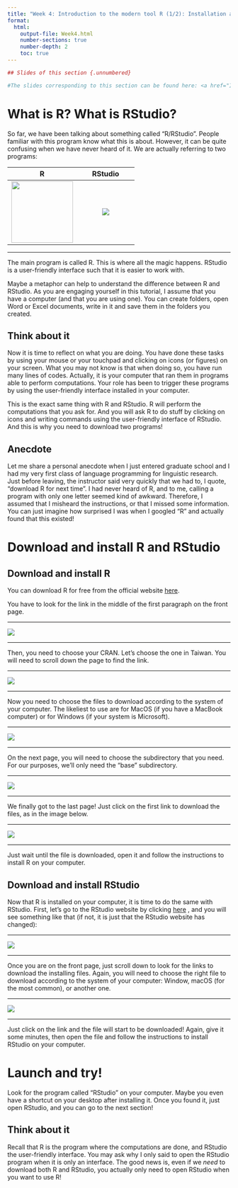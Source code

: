 ```yaml
---
title: "Week 4: Introduction to the modern tool R (1/2): Installation and first steps"
format: 
  html:
    output-file: Week4.html
    number-sections: true
    number-depth: 2
    toc: true
---
```


```{=html}
<style>
hr.rounded {
  border-top: 1px solid #E5E4E2;
  border-radius: 5px;
}
</style>
```

```r
## Slides of this section {.unnumbered}

#The slides corresponding to this section can be found here: <a href="InstallationRRStudio_slides.html" target="_blank">`r fontawesome::fa("chalkboard", a11y = "sem")`</a>
```

# What is R? What is RStudio?

So far, we have been talking about something called "R/RStudio". People familiar with this program know what this is about. However, it can be quite confusing when we have never heard of it. We are actually referring to two programs:

| R | RStudio |
|:-------------------------------------:|:-------------------------------:|
| ![](/assets/images/R_logo.png){width="139"} | ![](/assets/images/RStudio_Logo.png) |

------------------------------------------------------------------------

The main program is called R. This is where all the magic happens. RStudio is a user-friendly interface such that it is easier to work with.

Maybe a metaphor can help to understand the difference between R and RStudio. As you are engaging yourself in this tutorial, I assume that you have a computer (and that you are using one). You can create folders, open Word or Excel documents, write in it and save them in the folders you created.

::: callout-tip
## Think about it

Now it is time to reflect on what you are doing. You have done these tasks by using your mouse or your touchpad and clicking on icons (or figures) on your screen. What you may not know is that when doing so, you have run many lines of codes. Actually, it is your computer that ran them in programs able to perform computations. Your role has been to trigger these programs by using the user-friendly interface installed in your computer.
:::

This is the exact same thing with R and RStudio. R will perform the computations that you ask for. And you will ask R to do stuff by clicking on icons and writing commands using the user-friendly interface of RStudio. And this is why you need to download two programs!

::: callout-note
## Anecdote

Let me share a personal anecdote when I just entered graduate school and I had my very first class of language programming for linguistic research. Just before leaving, the instructor said very quickly that we had to, I quote, "download R for next time". I had never heard of R, and to me, calling a program with only one letter seemed kind of awkward. Therefore, I assumed that I misheard the instructions, or that I missed some information. You can just imagine how surprised I was when I googled "R" and actually found that this existed!
:::

# Download and install R and RStudio

## Download and install R

You can download R for free from the official website [here](https://www.r-project.org/){target="_blank"}.

You have to look for the link in the middle of the first paragraph on the front page.

<hr class="rounded">

![](/assets/images/RWebsite_FrontPage.png)

<hr class="rounded">

Then, you need to choose your CRAN. Let's choose the one in Taiwan. You will need to scroll down the page to find the link.

<hr class="rounded">

![](/assets/images/RWebsite_CRAN.png)

<hr class="rounded">

Now you need to choose the files to download according to the system of your computer. The likeliest to use are for MacOS (if you have a MacBook computer) or for Windows (if your system is Microsoft).

<hr class="rounded">

![](/assets/images/RWebsite_Download.png)

<hr class="rounded">

On the next page, you will need to choose the subdirectory that you need. For our purposes, we'll only need the "base" subdirectory.

<hr class="rounded">

![](/assets/images/RWebsite_DownloadSubdirectory.png)

<hr class="rounded">

We finally got to the last page! Just click on the first link to download the files, as in the image below.

<hr class="rounded">

![](/assets/images/RWebsite_DownloadFinal.png)

<hr class="rounded">

Just wait until the file is downloaded, open it and follow the instructions to install R on your computer.

## Download and install RStudio

Now that R is installed on your computer, it is time to do the same with RStudio. First, let's go to the RStudio website by clicking <a href="https://posit.co/download/rstudio-desktop/" target="_blank">here</a> , and you will see something like that (if not, it is just that the RStudio website has changed):

<hr class="rounded">

![](/assets/images/RStudioWebsite_FrontPage.png)

<hr class="rounded">

Once you are on the front page, just scroll down to look for the links to download the installing files. Again, you will need to choose the right file to download according to the system of your computer: Window, macOS (for the most common), or another one.

<hr class="rounded">

![](/assets/images/RStudioWebsite_Download.png)

<hr class="rounded">

Just click on the link and the file will start to be downloaded! Again, give it some minutes, then open the file and follow the instructions to install RStudio on your computer.

# Launch and try!

<p>Look for the program called "RStudio" on your computer. Maybe you even have a shortcut on your desktop after installing it. Once you found it, just open RStudio, and you can go to the next section!</p>

::: callout-tip
## Think about it

Recall that R is the program where the computations are done, and RStudio the user-friendly interface. You may ask why I only said to open the RStudio program when it is only an interface. The good news is, even if we *need* to download both R and RStudio, you actually only need to open RStudio when you want to use R!
:::
